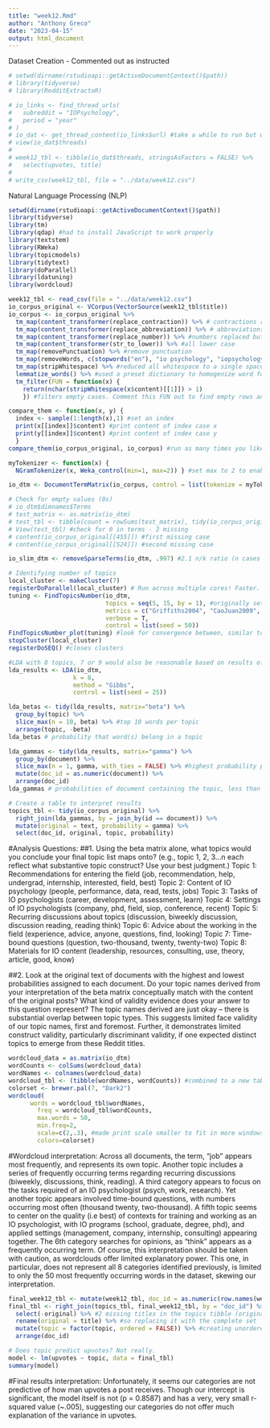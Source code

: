 ```yaml
---
title: "week12.Rmd"
author: "Anthony Greco"
date: "2023-04-15"
output: html_document
---
```

Dataset Creation - Commented out as instructed
```r
# setwd(dirname(rstudioapi::getActiveDocumentContext()$path))
# library(tidyverse)
# library(RedditExtractoR)
```

```r
# io_links <- find_thread_urls(
#   subreddit = "IOPsychology",
#   period = "year"
# )
# io_dat <- get_thread_content(io_links$url) #take a while to run but works!
# view(io_dat$threads)
# 
# week12_tbl <- tibble(io_dat$threads, stringsAsFactors = FALSE) %>%
#   select(upvotes, title)
# 
# write_csv(week12_tbl, file = "../data/week12.csv")
```

Natural Language Processing (NLP)
```r
setwd(dirname(rstudioapi::getActiveDocumentContext()$path))
library(tidyverse)
library(tm)
library(qdap) #had to install JavaScript to work properly
library(textstem)
library(RWeka)
library(topicmodels)
library(tidytext)
library(doParallel)
library(ldatuning)
library(wordcloud)
```

```r
week12_tbl <- read_csv(file = "../data/week12.csv")
io_corpus_original <- VCorpus(VectorSource(week12_tbl$title))
io_corpus <- io_corpus_original %>% 
  tm_map(content_transformer(replace_contraction)) %>% # contractions replaced
  tm_map(content_transformer(replace_abbreviation)) %>% # abbreviations replaced
  tm_map(content_transformer(replace_number)) %>% #numbers replaced but retained in case they are meaningful
  tm_map(content_transformer(str_to_lower)) %>% #all lower case
  tm_map(removePunctuation) %>% #remove punctuation
  tm_map(removeWords, c(stopwords("en"), "io psychology", "iopsychology",  "riopsychology", "i o psychology", "i o", "io")) %>% #removed variations of I/O psychology. Punctuation already removed previously so not needed here.
  tm_map(stripWhitespace) %>% #reduced all whitespace to a single space whenever it occurs
  lemmatize_words() %>% #used a preset dictionary to homogenize word forms 
  tm_filter(FUN = function(x) {
    return(nchar(stripWhitespace(x$content)[[1]]) > 1) 
    }) #filters empty cases. Comment this FUN out to find empty rows and rerun "Check for empty values (0s)" code  to identify missing cases. 

compare_them <- function(x, y) { 
  index <- sample(1:length(x),1) #set an index
  print(x[[index]]$content) #print content of index case x
  print(y[[index]]$content) #print content of index case y
  }
compare_them(io_corpus_original, io_corpus) #run as many times you like for checks!

myTokenizer <- function(x) { 
  NGramTokenizer(x, Weka_control(min=1, max=2)) } #set max to 2 to enable bigrams (2-word sequences). Bigrams include unigrams! 

io_dtm <- DocumentTermMatrix(io_corpus, control = list(tokenize = myTokenizer)) #create a DTM

# Check for empty values (0s)
# io_dtm$dimnames$Terms 
# test_matrix <- as.matrix(io_dtm)
# test_tbl <- tibble(count = rowSums(test_matrix), tidy(io_corpus_original))
# View(test_tbl) #check for 0 in terms - 2 missing
# content(io_corpus_original[[455]]) #first missing case
# content(io_corpus_original[[524]]) #second missing case

io_slim_dtm <- removeSparseTerms(io_dtm, .997) #2.1 n/k ratio (n cases = 727, k variables = 346)
```

```r
# Identifying number of topics
local_cluster <- makeCluster(7)
registerDoParallel(local_cluster) # Run across multiple cores! Faster.
tuning <- FindTopicsNumber(io_dtm,
                           topics = seq(5, 15, by = 1), #originally set between 3 and 30 by 3, then this final restricted range, looking for alignment across models
                           metrics = c("Griffiths2004", "CaoJuan2009", "Arun2010", "Deveaud2014"), 
                           verbose = T,
                           control = list(seed = 50))
FindTopicsNumber_plot(tuning) #look for convergence between, similar to a PCA
stopCluster(local_cluster) 
registerDoSEQ() #closes clusters

#LDA with 8 topics, 7 or 9 would also be reasonable based on results of previous plot
lda_results <- LDA(io_dtm, 
                  k = 8,
                  method = "Gibbs",
                  control = list(seed = 25))

lda_betas <- tidy(lda_results, matrix="beta") %>% 
  group_by(topic) %>%
  slice_max(n = 10, beta) %>% #top 10 words per topic
  arrange(topic, -beta)
lda_betas # probability that word(s) belong in a topic

lda_gammas <- tidy(lda_results, matrix="gamma") %>% 
  group_by(document) %>% 
  slice_max(n = 1, gamma, with_ties = FALSE) %>% #highest probability per document only, removes ties
  mutate(doc_id = as.numeric(document)) %>%
  arrange(doc_id)
lda_gammas # probabilities of document containing the topic, less than 729 will require creative table building

# Create a table to interpret results
topics_tbl <- tidy(io_corpus_original) %>%
  right_join(lda_gammas, by = join_by(id == document)) %>%
  mutate(original = text, probability = gamma) %>%
  select(doc_id, original, topic, probability)
``` 
#Analysis Questions: 
##1. Using the beta matrix alone, what topics would you conclude your final topic list maps onto? (e.g., topic 1, 2, 3…n each reflect what substantive topic construct? Use your best judgment.)
Topic 1: Recommendations for entering the field (job, recommendation, help, undergrad, internship, interested, field, best)
Topic 2: Content of IO psychology (people, performance, data, read, tests, jobs)
Topic 3: Tasks of IO psychologists (career, development, assessment, learn)
Topic 4: Settings of IO psychologists (company, phd, field, siop, conference, recent)
Topic 5: Recurring discussions about topics (discussion, biweekly discussion, discussion reading, reading think)
Topic 6: Advice about the working in the field (experience, advice, anyone, questions, find, looking)
Topic 7: Time-bound questions (question, two-thousand, twenty, twenty-two)
Topic 8: Materials for IO content (leadership, resources, consulting, use, theory, article, good, know)

##2. Look at the original text of documents with the highest and lowest probabilities assigned to each document. Do your topic names derived from your interpretation of the beta matrix conceptually match with the content of the original posts? What kind of validity evidence does your answer to this question represent?
The topic names derived are just okay -- there is substantial overlap between topic types. This suggests limited face validity of our topic names, first and foremost. Further, it demonstrates limited construct validity, particularly discriminant validity, if one expected distinct topics to emerge from these Reddit titles.   

``` r
wordcloud_data = as.matrix(io_dtm)
wordCounts <- colSums(wordcloud_data)
wordNames <- colnames(wordcloud_data)
wordcloud_tbl <- (tibble(wordNames, wordCounts)) #combined to a new table, because word cloud was generating duplicate terms otherwise (i.e discussion reading appeared twice)
colorset <- brewer.pal(7, "Dark2")
wordcloud(
	  words = wordcloud_tbl$wordNames,
		freq = wordcloud_tbl$wordCounts,
		max.words = 50,
		min.freq=2,
		scale=c(2,.3), #made print scale smaller to fit in more windows. Would remove words if it didn't fit
		colors=colorset) 
```
#Wordcloud interpretation:
Across all documents, the term, "job" appears most frequently, and represents its own topic. Another topic includes a series of frequently occurring terms regarding recurring discussions (biweekly, discussions, think, reading). A third category appears to focus on the tasks required of an IO psychologist (psych, work, research). Yet another topic appears involved time-bound questions, with numbers occurring most often (thousand twenty, two-thousand). A fifth topic seems to center on the quality (i.e best) of contexts for training and working as an IO psychologist, with IO programs (school, graduate, degree, phd), and applied settings (management, company, internship, consulting) appearing together. The 6th category searches for opinions, as "think" appears as a frequently occurring term. Of course, this interpretation should be taken with caution, as wordclouds offer limited explanatory power. This one, in particular, does not represent all 8 categories identified previously, is limited to only the 50 most frequently occurring words in the dataset, skewing our interpretation. 

``` r
final_week12_tbl <- mutate(week12_tbl, doc_id = as.numeric(row.names(week12_tbl))) #added doc_id matching in multiple tibbles
final_tbl <- right_join(topics_tbl, final_week12_tbl, by = "doc_id") %>% #retains all case numbers, even missing values. Checked title vs original column to ensure it worked correctly
  select(-original) %>% #2 missing titles in the topics tibble (original)...
  rename(original = title) %>% #so replacing it with the complete set
  mutate(topic = factor(topic, ordered = FALSE)) %>% #creating unordered factors for lm model later, renames titles column so all titles are present
  arrange(doc_id)

# Does topic predict upvotes? Not really.        
model <- lm(upvotes ~ topic, data = final_tbl)
summary(model)
```
#Final results interpretation:
Unfortunately, it seems our categories are not predictive of how man upvotes a post receives. Though our intercept is significant, the model itself is not (p = 0.8587) and has a very, very small r-squared value (~.005), suggesting our categories do not offer much explanation of the variance in upvotes. 